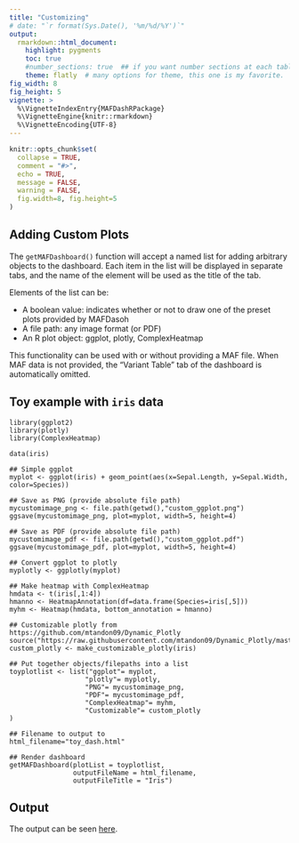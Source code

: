 ```yaml
---
title: "Customizing"
# date: "`r format(Sys.Date(), '%m/%d/%Y')`"
output: 
  rmarkdown::html_document:
    highlight: pygments
    toc: true
    #number_sections: true  ## if you want number sections at each table header
    theme: flatly  # many options for theme, this one is my favorite.
fig_width: 8 
fig_height: 5 
vignette: >
  %\VignetteIndexEntry{MAFDashRPackage}
  %\VignetteEngine{knitr::rmarkdown}
  %\VignetteEncoding{UTF-8}
---
```


```r
knitr::opts_chunk$set(
  collapse = TRUE,
  comment = "#>",
  echo = TRUE,
  message = FALSE,
  warning = FALSE,
  fig.width=8, fig.height=5
)
```

## Adding Custom Plots
The `getMAFDashboard()` function will accept a named list for adding arbitrary objects to the dashboard.  Each item in the list will be displayed in separate tabs, and the name of the element will be used as the title of the tab.

Elements of the list can be:

- A boolean value: indicates whether or not to draw one of the preset plots provided by MAFDasoh
- A file path: any image format (or PDF)
- An R plot object: ggplot, plotly, ComplexHeatmap

This functionality can be used with or without providing a MAF file.  When MAF data is not provided, the "Variant Table" tab of the dashboard is automatically omitted.

## Toy example with `iris` data
```
library(ggplot2)
library(plotly)
library(ComplexHeatmap)

data(iris)

## Simple ggplot
myplot <- ggplot(iris) + geom_point(aes(x=Sepal.Length, y=Sepal.Width, color=Species))

## Save as PNG (provide absolute file path)
mycustomimage_png <- file.path(getwd(),"custom_ggplot.png")
ggsave(mycustomimage_png, plot=myplot, width=5, height=4)

## Save as PDF (provide absolute file path)
mycustomimage_pdf <- file.path(getwd(),"custom_ggplot.pdf")
ggsave(mycustomimage_pdf, plot=myplot, width=5, height=4)

## Convert ggplot to plotly
myplotly <- ggplotly(myplot)

## Make heatmap with ComplexHeatmap
hmdata <- t(iris[,1:4])
hmanno <- HeatmapAnnotation(df=data.frame(Species=iris[,5]))
myhm <- Heatmap(hmdata, bottom_annotation = hmanno)

## Customizable plotly from https://github.com/mtandon09/Dynamic_Plotly
source("https://raw.githubusercontent.com/mtandon09/Dynamic_Plotly/master/make_cutomizable_plotly.R")
custom_plotly <- make_customizable_plotly(iris)

## Put together objects/filepaths into a list
toyplotlist <- list("ggplot"= myplot,
                   "plotly"= myplotly,
                   "PNG"= mycustomimage_png,
                   "PDF"= mycustomimage_pdf,
                   "ComplexHeatmap"= myhm,
                   "Customizable"= custom_plotly
)

## Filename to output to
html_filename="toy_dash.html"

## Render dashboard
getMAFDashboard(plotList = toyplotlist,
                outputFileName = html_filename,
                outputFileTitle = "Iris")
```

## Output
The output can be seen [here](https://mtandon09.github.io/MAFDashRPackage/examples/toy_dash.html.MAFDash.html).

